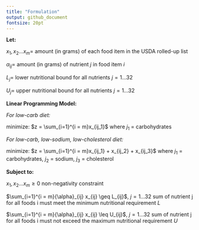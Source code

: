 ```yaml
---
title: "Formulation"
output: github_document
fontsize: 20pt 
---
```



**Let:**

$x_1, x_2 ... x_{m} =$ amount (in grams) of each food item in the USDA rolled-up list

${\alpha}_{ij} =$ amount (in grams) of nutrient $j$ in food item $i$ 

$L_{j}=$ lower nutritional bound for all nutrients $j=1...32$

$U_{j}=$ upper nutritional bound for all nutrients $j=1...32$


**Linear Programming Model:**

*For low-carb diet:*

minimize: $z = \sum_{i=1}^{i = m}x_{ij_1}$ where $j_1$ = carbohydrates

*For low-carb, low-sodium, low-cholesterol diet:*

minimize: $z = \sum_{i=1}^{i = m}x_{ij_1} + x_{ij_2} + x_{ij_3}$ where $j_1$ = carbohydrates, $j_2$ = sodium, $j_3$ = cholesterol

**Subject to:**

$x_1, x_2 ... x_{m} \geq 0$  non-negativity constraint

$\sum_{i=1}^{i = m}{\alpha}_{ij} x_{ij} \geq L_{ij}$, $j = 1...32$ sum of nutrient j for all foods i must meet the minimum nutritional requirement $L$

$\sum_{i=1}^{i = m}{\alpha}_{ij} x_{ij} \leq U_{ij}$, $j = 1...32$ sum of nutrient j for all foods i must not exceed the maximum nutritional requirement $U$
